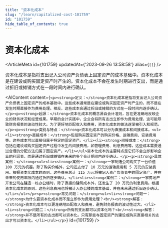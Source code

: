 ```yaml
---
title: "资本化成本"
slug: "/learn/capitalized-cost-101759"
id: "101759"
hide_table_of_contents: true
---
```



# 资本化成本

<ArticleMeta id={101759} updatedAt={'2023-09-26 13:58:58'} alias={`[]`} />
<div className='border-solid border-b border-t-0 my-4 border-[var(--ifm-color-gray-300)]' />

资本化成本是指将支出记入公司资产负债表上固定资产的成本基础中。资本化成本是在建设或购买固定资产时产生的。资本化成本不会在发生时期进行支出，而是通过折旧或摊销方式在一段时间内进行确认。

<AIContent content={`<p><strong>定义：</strong>资本化成本是指将支出记入公司资产负债表上固定资产的成本基础中。这些成本通常是在建设或购买固定资产时产生的，而不是在发生时期直接作为费用处理。相反，这些成本会通过折旧或摊销的方式在一段时间内逐步确认。</p><p><strong>起源：</strong>资本化成本的概念源自会计准则，旨在更准确地反映企业的财务状况和经营成果。早期的会计实践中，企业会将所有支出立即作为费用处理，这可能导致财务报表的波动性较大。为了更好地匹配收入和费用，资本化成本的做法逐渐被引入和规范。</p><p><strong>类别与特点：</strong>资本化成本可以分为直接成本和间接成本。<ul><li><strong>直接成本：</strong>包括购买固定资产的购买价格、运输费用、安装费用等。这些成本可以直接归属于特定的固定资产。</li><li><strong>间接成本：</strong>包括在建设或购买固定资产过程中发生的间接费用，如管理费用、利息费用等。这些成本需要通过合理的分配方法归属于固定资产。</li></ul>资本化成本的主要特点是它们不会立即影响企业的利润表，而是通过折旧或摊销在未来的多个会计期间内逐步确认。</p><p><strong>具体案例：</strong><ul><li><strong>案例一：</strong>一家制造公司购买了一台价值 100 万元的机器。除了购买价格外，公司还支付了 10 万元的运输费用和 5 万元的安装费用。根据资本化成本的原则，这些费用总计 115 万元将被记入资产负债表中的固定资产，并在未来的使用年限内通过折旧逐步确认。</li><li><strong>案例二：</strong>一家房地产开发公司在建造一栋办公楼时，除了直接的建筑成本外，还发生了 20 万元的利息费用。根据资本化成本的原则，这些利息费用也将被计入办公楼的成本基础，并在未来通过折旧逐步确认。</li></ul></p><p><strong>常见问题：</strong><ul><li><strong>问题一：</strong>为什么要资本化成本而不是立即作为费用处理？<br/><strong>解答：</strong>资本化成本可以更准确地匹配收入和费用，避免财务报表的波动性过大。</li><li><strong>问题二：</strong>所有的支出都可以资本化吗？<br/><strong>解答：</strong>并不是所有的支出都可以资本化。只有那些与固定资产的建设或购买直接相关的支出才可以资本化。</li></ul></p>`} id={101759} />
